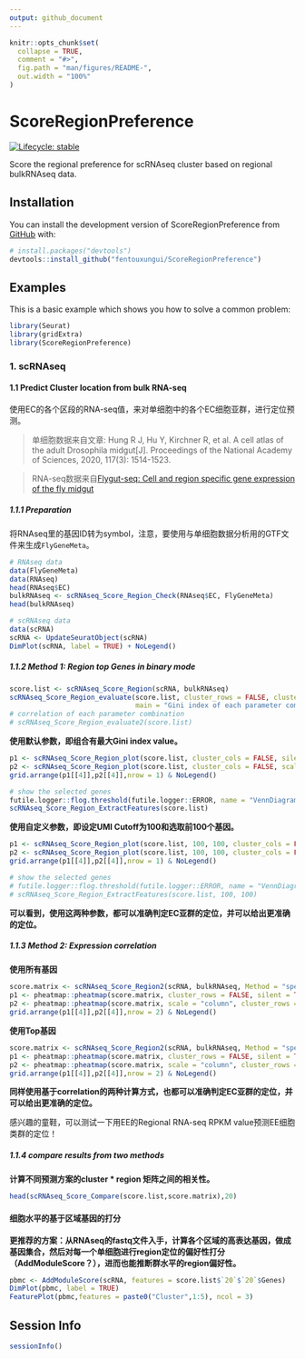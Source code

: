 ```yaml
---
output: github_document
---
```


<!-- README.md is generated from README.Rmd. Please edit that file -->

```r
knitr::opts_chunk$set(
  collapse = TRUE,
  comment = "#>",
  fig.path = "man/figures/README-",
  out.width = "100%"
)
```

# ScoreRegionPreference

<!-- badges: start -->
[![Lifecycle: stable](https://img.shields.io/badge/lifecycle-stable-brightgreen.svg)](https://lifecycle.r-lib.org/articles/stages.html#stable)
<!-- badges: end -->

Score the regional preference for scRNAseq cluster based on regional bulkRNAseq data.

## Installation

You can install the development version of ScoreRegionPreference from [GitHub](https://github.com/fentouxungui/ScoreRegionPreference) with:

``` r
# install.packages("devtools")
devtools::install_github("fentouxungui/ScoreRegionPreference")
```

## Examples

This is a basic example which shows you how to solve a common problem:

```r
library(Seurat)
library(gridExtra)
library(ScoreRegionPreference)
```

### 1. scRNAseq

#### 1.1 Predict Cluster location from bulk RNA-seq

使用EC的各个区段的RNA-seq值，来对单细胞中的各个EC细胞亚群，进行定位预测。

> 单细胞数据来自文章: Hung R J, Hu Y, Kirchner R, et al. A cell atlas of the adult Drosophila midgut[J]. Proceedings of the National Academy of Sciences, 2020, 117(3): 1514-1523.

> RNA-seq数据来自[Flygut-seq: Cell and region specific gene expression of the fly midgut](http://flygutseq.buchonlab.com/)

##### 1.1.1 Preparation

将RNAseq里的基因ID转为symbol，注意，要使用与单细胞数据分析用的GTF文件来生成``FlyGeneMeta``。

```r
# RNAseq data
data(FlyGeneMeta)
data(RNAseq)
head(RNAseq$EC)
bulkRNAseq <- scRNAseq_Score_Region_Check(RNAseq$EC, FlyGeneMeta)
head(bulkRNAseq)
```

```r
# scRNAseq data
data(scRNA)
scRNA <- UpdateSeuratObject(scRNA)
DimPlot(scRNA, label = TRUE) + NoLegend()
```


##### 1.1.2 Method 1: Region top Genes in binary mode

```r
score.list <- scRNAseq_Score_Region(scRNA, bulkRNAseq)
scRNAseq_Score_Region_evaluate(score.list, cluster_rows = FALSE, cluster_cols = FALSE, 
                               main = "Gini index of each parameter combination (x - Top Genes, y - UMI Cutoff)")
# correlation of each parameter combination
# scRNAseq_Score_Region_evaluate2(score.list)
```

**使用默认参数，即组合有最大Gini index value。**

```r
p1 <- scRNAseq_Score_Region_plot(score.list, cluster_cols = FALSE, silent = TRUE)
p2 <- scRNAseq_Score_Region_plot(score.list, cluster_cols = FALSE, scale = "row", silent = TRUE)
grid.arrange(p1[[4]],p2[[4]],nrow = 1) & NoLegend()
```

```r
# show the selected genes
futile.logger::flog.threshold(futile.logger::ERROR, name = "VennDiagramLogger")
scRNAseq_Score_Region_ExtractFeatures(score.list)
```


**使用自定义参数，即设定UMI Cutoff为100和选取前100个基因。**


```r
p1 <- scRNAseq_Score_Region_plot(score.list, 100, 100, cluster_cols = FALSE, silent = TRUE)
p2 <- scRNAseq_Score_Region_plot(score.list, 100, 100, cluster_cols = FALSE, scale = "row", silent = TRUE)
grid.arrange(p1[[4]],p2[[4]],nrow = 1) & NoLegend()
```

```r
# show the selected genes
# futile.logger::flog.threshold(futile.logger::ERROR, name = "VennDiagramLogger")
# scRNAseq_Score_Region_ExtractFeatures(score.list, 100, 100)
```


**可以看到，使用这两种参数，都可以准确判定EC亚群的定位，并可以给出更准确的定位。**

##### 1.1.3 Method 2: Expression correlation

**使用所有基因**

```r
score.matrix <- scRNAseq_Score_Region2(scRNA, bulkRNAseq, Method = "spearman")
p1 <- pheatmap::pheatmap(score.matrix, cluster_rows = FALSE, silent = TRUE)
p2 <- pheatmap::pheatmap(score.matrix, scale = "column", cluster_rows = FALSE, silent = TRUE)
grid.arrange(p1[[4]],p2[[4]],nrow = 2) & NoLegend()
```

**使用Top基因**

```r
score.matrix <- scRNAseq_Score_Region2(scRNA, bulkRNAseq, Method = "spearman", Genes.Selection = "Top")
p1 <- pheatmap::pheatmap(score.matrix, cluster_rows = FALSE, silent = TRUE)
p2 <- pheatmap::pheatmap(score.matrix, scale = "column", cluster_rows = FALSE, silent = TRUE)
grid.arrange(p1[[4]],p2[[4]],nrow = 2) & NoLegend()
```

**同样使用基于correlation的两种计算方式，也都可以准确判定EC亚群的定位，并可以给出更准确的定位。**

感兴趣的童鞋，可以测试一下用EE的Regional RNA-seq RPKM value预测EE细胞类群的定位！

##### 1.1.4 compare results from two methods

**计算不同预测方案的cluster * region 矩阵之间的相关性。**

```r
head(scRNAseq_Score_Compare(score.list,score.matrix),20)
```

#### 细胞水平的基于区域基因的打分

**更推荐的方案：从RNAseq的fastq文件入手，计算各个区域的高表达基因，做成基因集合，然后对每一个单细胞进行region定位的偏好性打分（AddModuleScore？），进而也能推断群水平的region偏好性。**

```r
pbmc <- AddModuleScore(scRNA, features = score.list$`20`$`20`$Genes)
DimPlot(pbmc, label = TRUE)
FeaturePlot(pbmc,features = paste0("Cluster",1:5), ncol = 3)
```


## Session Info

```r
sessionInfo()
```

